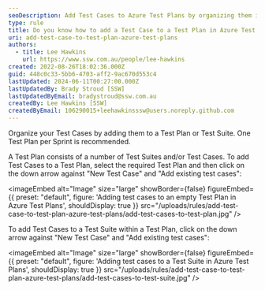 ```yaml
---
seoDescription: Add Test Cases to Azure Test Plans by organizing them into Test Plans or Suites, creating a plan for each sprint
type: rule
title: Do you know how to add a Test Case to a Test Plan in Azure Test Plans?
uri: add-test-case-to-test-plan-azure-test-plans
authors:
  - title: Lee Hawkins
    url: https://www.ssw.com.au/people/lee-hawkins
created: 2022-08-26T18:02:36.000Z
guid: 448c0c33-5bb6-4703-aff2-9ac670d553c4
lastUpdated: 2024-06-11T00:27:00.000Z
lastUpdatedBy: Brady Stroud [SSW]
lastUpdatedByEmail: bradystroud@ssw.com.au
createdBy: Lee Hawkins [SSW]
createdByEmail: 106290015+leehawkinsssw@users.noreply.github.com
---
```


Organize your Test Cases by adding them to a Test Plan or Test Suite.
One Test Plan per Sprint is recommended.

A Test Plan consists of a number of Test Suites and/or Test Cases.
To add Test Cases to a Test Plan, select the required Test Plan and then click on the down arrow against "New Test Case" and "Add existing test cases":


<imageEmbed
  alt="Image"
  size="large"
  showBorder={false}
  figureEmbed={{
    preset: "default",
    figure: 'Adding test cases to an empty Test Plan in Azure Test Plans',
    shouldDisplay: true
  }}
  src="/uploads/rules/add-test-case-to-test-plan-azure-test-plans/add-test-cases-to-test-plan.jpg"
/>

To add Test Cases to a Test Suite within a Test Plan, click on the down arrow against "New Test Case" and "Add existing test cases":


<imageEmbed
  alt="Image"
  size="large"
  showBorder={false}
  figureEmbed={{
    preset: "default",
    figure: 'Adding test cases to a Test Suite in Azure Test Plans',
    shouldDisplay: true
  }}
  src="/uploads/rules/add-test-case-to-test-plan-azure-test-plans/add-test-cases-to-test-suite.jpg"
/>
